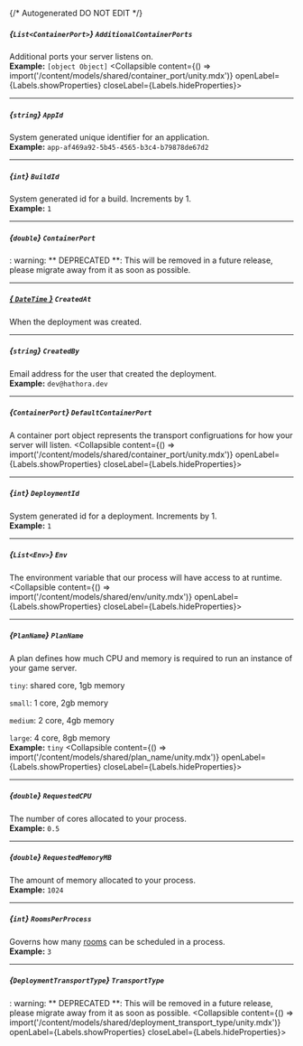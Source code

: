 {/* Autogenerated DO NOT EDIT  */}

##### *{`List<ContainerPort>`}* `AdditionalContainerPorts`
Additional ports your server listens on.
<br/>
**Example:** `[object Object]`
<Collapsible content={() => import('/content/models/shared/container_port/unity.mdx')} openLabel={Labels.showProperties} closeLabel={Labels.hideProperties}>
</Collapsible>

---
##### *{`string`}* `AppId`
System generated unique identifier for an application.
<br/>
**Example:** `app-af469a92-5b45-4565-b3c4-b79878de67d2`

---
##### *{`int`}* `BuildId`
System generated id for a build. Increments by 1.
<br/>
**Example:** `1`

---
##### *{`double`}* `ContainerPort`
: warning: \*\* DEPRECATED \*\*: This will be removed in a future release, please migrate away from it as soon as possible.

---
##### [*{ `DateTime` }*](https://learn.microsoft.com/en-us/dotnet/api/system.datetime?view=net-5.0) `CreatedAt`
When the deployment was created.

---
##### *{`string`}* `CreatedBy`
Email address for the user that created the deployment.
<br/>
**Example:** `dev@hathora.dev`

---
##### *{`ContainerPort`}* `DefaultContainerPort`
A container port object represents the transport configruations for how your server will listen.
<Collapsible content={() => import('/content/models/shared/container_port/unity.mdx')} openLabel={Labels.showProperties} closeLabel={Labels.hideProperties}>
</Collapsible>

---
##### *{`int`}* `DeploymentId`
System generated id for a deployment. Increments by 1.
<br/>
**Example:** `1`

---
##### *{`List<Env>`}* `Env`
The environment variable that our process will have access to at runtime.
<Collapsible content={() => import('/content/models/shared/env/unity.mdx')} openLabel={Labels.showProperties} closeLabel={Labels.hideProperties}>
</Collapsible>

---
##### *{`PlanName`}* `PlanName`
A plan defines how much CPU and memory is required to run an instance of your game server.

`tiny`: shared core, 1gb memory

`small`: 1 core, 2gb memory

`medium`: 2 core, 4gb memory

`large`: 4 core, 8gb memory
<br/>
**Example:** `tiny`
<Collapsible content={() => import('/content/models/shared/plan_name/unity.mdx')} openLabel={Labels.showProperties} closeLabel={Labels.hideProperties}>
</Collapsible>

---
##### *{`double`}* `RequestedCPU`
The number of cores allocated to your process.
<br/>
**Example:** `0.5`

---
##### *{`double`}* `RequestedMemoryMB`
The amount of memory allocated to your process.
<br/>
**Example:** `1024`

---
##### *{`int`}* `RoomsPerProcess`
Governs how many [rooms](https://hathora.dev/docs/concepts/hathora\-entities\#room) can be scheduled in a process.
<br/>
**Example:** `3`

---
##### *{`DeploymentTransportType`}* `TransportType`
: warning: \*\* DEPRECATED \*\*: This will be removed in a future release, please migrate away from it as soon as possible.
<Collapsible content={() => import('/content/models/shared/deployment_transport_type/unity.mdx')} openLabel={Labels.showProperties} closeLabel={Labels.hideProperties}>
</Collapsible>


